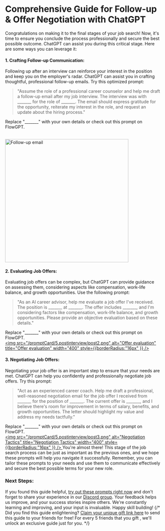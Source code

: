 # Comprehensive Guide for Follow-up & Offer Negotiation with ChatGPT

Congratulations on making it to the final stages of your job search! Now, it's time to ensure you conclude the process professionally and secure the best possible outcome. ChatGPT can assist you during this critical stage. Here are some ways you can leverage it:

#### 1. Crafting Follow-up Communication:
Following up after an interview can reinforce your interest in the position and keep you on the employer's radar. ChatGPT can assist you in crafting thoughtful, professional follow-up emails. Try this optimized prompt:

> "Assume the role of a professional career counselor and help me draft a follow-up email after my job interview. The interview was with _______ for the role of _______. The email should express gratitude for the opportunity, reiterate my interest in the role, and request an update about the hiring process."

Replace "_______" with your own details or check out this prompt on FlowGPT.

<br/> 
<a 
target="_blank" 
href='https://flowgpt.com/prompt/_epNwjan5QTe4DkToH2fa'> 
<img 
src="/promptCard/5.postinterview/post1.png" alt="Follow-up email" title="Follow-up email" width="400" style={{borderRadius:"16px" }} /> 
</a>

#### 2. Evaluating Job Offers:
Evaluating job offers can be complex, but ChatGPT can provide guidance on assessing them, considering aspects like compensation, work-life balance, and growth opportunities. Use the following prompt:

> "As an AI career advisor, help me evaluate a job offer I've received. The position is _______ at _______. The offer includes _______, and I'm considering factors like compensation, work-life balance, and growth opportunities. Please provide an objective evaluation based on these details."

Replace "_______" with your own details or check out this prompt on FlowGPT.
<br/> 
<a 
target="_blank" 
href='https://flowgpt.com/prompt/_v5fc5qrgpBwQjJ4wLbUL'> 
<img 
src="/promptCard/5.postinterview/post2.png" alt="Offer evaluation" title="Offer evaluation" width="400" style={{borderRadius:"16px" }} /> 
</a>

#### 3. Negotiating Job Offers:
Negotiating your job offer is an important step to ensure that your needs are met. ChatGPT can help you confidently and professionally negotiate job offers. Try this prompt:

> "Act as an experienced career coach. Help me draft a professional, well-reasoned negotiation email for the job offer I received from _______ for the position of _______. The current offer is _______, and I believe there's room for improvement in terms of salary, benefits, and growth opportunities. The letter should highlight my value and address my needs tactfully."

Replace "_______" with your own details or check out this prompt on FlowGPT.
<br/> 
<a 
target="_blank" 
href='https://flowgpt.com/prompt/f91ede99-27a8-4c97-aa62-4570c4a19d08'> 
<img 
src="/promptCard/5.postinterview/post3.png" alt="Negotiation Tactics" title="Negotiation Tactics" width="400" style={{borderRadius:"16px" }} /> 
</a>
You're almost there! This stage of the job search process can be just as important as the previous ones, and we hope these prompts will help you navigate it successfully. Remember, you can tailor these prompts to your needs and use them to communicate effectively and secure the best possible terms for your new role.

### Next Steps:
If you found this guide helpful, [try out these prompts right now](https://flowgpt.com) and don't forget to share your experience in our [Discord group](https://discord.gg/flowgpt). Your feedback helps us improve, and your success stories inspire others. We're constantly learning and improving, and your input is invaluable. Happy skill building!
{/* Did you find this guide enlightening? [Claim your unique gift link here](https://flowgpt.referral-factory.com/frkDh8/join) to send this guide to your friends for free! For every 5 friends that you gift , we'll unlock an exclusive guide just for you. */}
